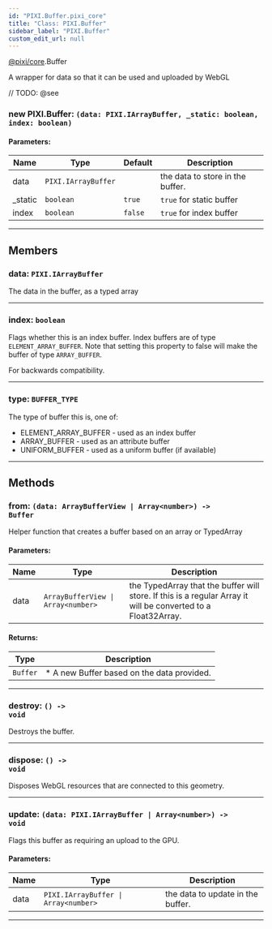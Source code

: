 ```yaml
---
id: "PIXI.Buffer.pixi_core"
title: "Class: PIXI.Buffer"
sidebar_label: "PIXI.Buffer"
custom_edit_url: null
---
```


[@pixi/core](../modules/pixi_core).Buffer


A wrapper for data so that it can be used and uploaded by WebGL



// TODO: @see

        

<article>

### new PIXI.Buffer: <span><code>(data&#58; PIXI.IArrayBuffer, _static&#58; boolean, index&#58; boolean) </code></span>

#### Parameters:
| Name    | Type                           | Default            | Description                      |
| ------- | ------------------------------ | ------------------ | -------------------------------- |
| data    | <code>PIXI.IArrayBuffer</code> | <code></code>      | the data to store in the buffer. |
| _static | <code>boolean</code>           | <code>true</code>  | `true` for static buffer         |
| index   | <code>boolean</code>           | <code>false</code> | `true` for index buffer          |

</article>

---------------------------------------




## Members
<article>

### data: <span><code>PIXI.IArrayBuffer</code></span>
The data in the buffer, as a typed array

</article>


---------------------------------------

<article>

### index: <span><code>boolean</code></span>
Flags whether this is an index buffer.
Index buffers are of type `ELEMENT_ARRAY_BUFFER`. Note that setting this property to false will make the buffer of type `ARRAY_BUFFER`.

For backwards compatibility.

</article>


---------------------------------------

<article>

### type: <span><code>BUFFER_TYPE</code></span>
The type of buffer this is, one of&#58;

* ELEMENT_ARRAY_BUFFER - used as an index buffer
* ARRAY_BUFFER - used as an attribute buffer
* UNIFORM_BUFFER - used as a uniform buffer (if available)

</article>


---------------------------------------


## Methods
<article>

### from: <span><code>(data&#58; ArrayBufferView &#124; Array&#60;number&#62;) -&#62; Buffer</code></span>
Helper function that creates a buffer based on an array or TypedArray

#### Parameters:
| Name | Type                                                      | Description                                                                                                   |
| ---- | --------------------------------------------------------- | ------------------------------------------------------------------------------------------------------------- |
| data | <code>ArrayBufferView &#124; Array&#60;number&#62;</code> | the TypedArray that the buffer will store. If this is a regular Array it will be converted to a Float32Array. |
#### Returns:
| Type                | Description                                |
| ------------------- | ------------------------------------------ |
| <code>Buffer</code> | * A new Buffer based on the data provided. |
</article>


---------------------------------------

<article>

### destroy: <span><code>() -&#62; void</code></span>
Destroys the buffer.

</article>


---------------------------------------

<article>

### dispose: <span><code>() -&#62; void</code></span>
Disposes WebGL resources that are connected to this geometry.

</article>


---------------------------------------

<article>

### update: <span><code>(data&#58; PIXI.IArrayBuffer &#124; Array&#60;number&#62;) -&#62; void</code></span>
Flags this buffer as requiring an upload to the GPU.

#### Parameters:
| Name | Type                                                        | Description                       |
| ---- | ----------------------------------------------------------- | --------------------------------- |
| data | <code>PIXI.IArrayBuffer &#124; Array&#60;number&#62;</code> | the data to update in the buffer. |
</article>


---------------------------------------


    